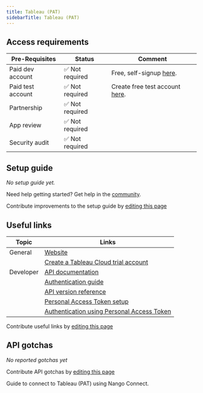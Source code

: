 ```yaml
---
title: Tableau (PAT)
sidebarTitle: Tableau (PAT)
---
```



<Overview />
<PreBuiltTooling />
<PreBuiltUseCases />

## Access requirements
| Pre-Requisites | Status | Comment|
| - | - | - |
| Paid dev account | ✅ Not required | Free, self-signup [here](https://www.tableau.com/products/trial). |
| Paid test account | ✅ Not required | Create free test account [here](https://www.tableau.com/products/trial). | 
| Partnership | ✅ Not required | |
| App review | ✅ Not required | |
| Security audit | ✅ Not required | |



## Setup guide

_No setup guide yet._

<Tip>Need help getting started? Get help in the [community](https://nango.dev/slack).</Tip>

<Note>Contribute improvements to the setup guide by [editing this page](https://github.com/nangohq/nango/tree/master/docs-v2/integrations/all/tableau.mdx)</Note>


## Useful links

| Topic | Links | 
| - | - | 
| General | [Website](https://www.tableau.com/) |
| | [Create a Tableau Cloud trial account](https://www.tableau.com/products/trial) |
| Developer | [API documentation](https://help.tableau.com/current/api/rest_api/en-us/REST/rest_api_ref.htm) |
| | [Authentication guide](https://help.tableau.com/current/api/rest_api/en-us/REST/rest_api_concepts_auth.htm) |
| | [API version reference](https://help.tableau.com/current/api/rest_api/en-us/REST/rest_api_concepts_versions.htm) |
| | [Personal Access Token setup](https://help.tableau.com/current/pro/desktop/en-us/useracct.htm#create-and-revoke-personal-access-tokens) |
| | [Authentication using Personal Access Token](https://help.tableau.com/current/api/rest_api/en-us/REST/rest_api_concepts_auth.htm#make-a-sign-in-request-with-a-personal-access-token) |

<Note>Contribute useful links by [editing this page](https://github.com/nangohq/nango/tree/master/docs-v2/integrations/all/tableau.mdx)</Note>

## API gotchas

_No reported gotchas yet_

<Note>Contribute API gotchas by [editing this page](https://github.com/nangohq/nango/tree/master/docs-v2/integrations/all/tableau.mdx)</Note>

<Card title="Connect to Tableau (PAT)" icon="link" href="/integrations/all/tableau/connect" horizontal>
  Guide to connect to Tableau (PAT) using Nango Connect.
</Card>